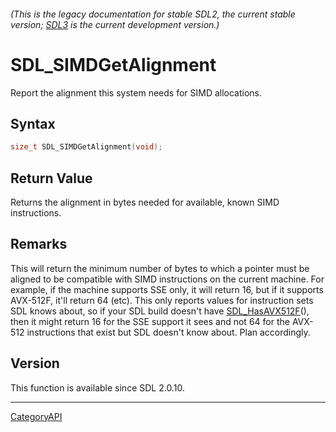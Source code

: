 ====== (This is the legacy documentation for stable SDL2, the current stable version; [https://wiki.libsdl.org/SDL3/ SDL3] is the current development version.) ======
= SDL_SIMDGetAlignment =

Report the alignment this system needs for SIMD allocations.

== Syntax ==

<syntaxhighlight lang='c'>
size_t SDL_SIMDGetAlignment(void);
</syntaxhighlight>

== Return Value ==

Returns the alignment in bytes needed for available, known SIMD
instructions.

== Remarks ==

This will return the minimum number of bytes to which a pointer must be
aligned to be compatible with SIMD instructions on the current machine. For
example, if the machine supports SSE only, it will return 16, but if it
supports AVX-512F, it'll return 64 (etc). This only reports values for
instruction sets SDL knows about, so if your SDL build doesn't have
[[SDL_HasAVX512F]](), then it might return 16 for the SSE support it sees
and not 64 for the AVX-512 instructions that exist but SDL doesn't know
about. Plan accordingly.

== Version ==

This function is available since SDL 2.0.10.

----
[[CategoryAPI]]


